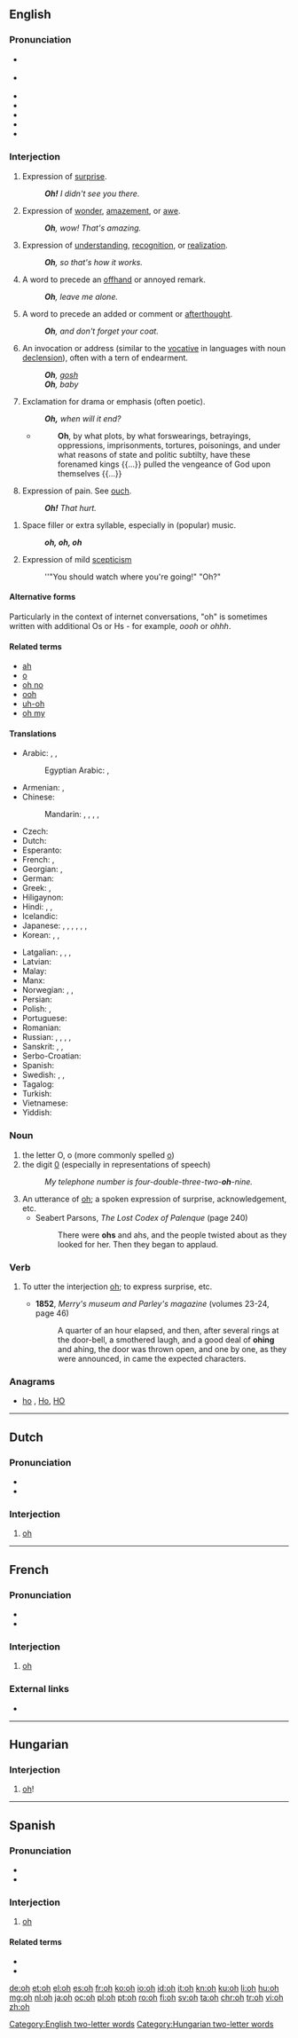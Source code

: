 {{also|OH|óh|öh|он|өн|애}}
==English==

===Pronunciation===
* {{a|UK}} {{IPA|/əʊ/|lang=en}}
* {{a|US}} {{IPA|/oʊ/|lang=en}}
* {{audio|British oh.ogg|Audio (UK)|lang-en}}
* {{audio|en-us-oh-surprise.ogg|Audio (US) (surprise)|lang=en}}
* {{audio|en-us-oh-realization.ogg|Audio (US) (realization)|lang=en}}
* {{homophones|lang=en|o|owe}}
* {{rhymes|əʊ|lang=en}}

===Interjection===
{{en-interj}}

# Expression of [[surprise]].
#: '''''Oh!'''  I didn't see you there.''
# Expression of [[wonder]], [[amazement]], or [[awe]].
#: '''''Oh''', wow! That's amazing.''
# Expression of [[understanding]], [[recognition]], or [[realization]].
#: '''''Oh''', so that's how it works.''
# A word to precede an [[offhand]] or annoyed remark.
#: '''''Oh''', leave me alone.''
# A word to precede an added or comment or [[afterthought]].
#: '''''Oh''', and don't forget your coat.''
# An invocation or address (similar to the [[vocative]] in languages with noun [[declension]]), often with a tern of endearment.
#: '''''Oh''', [[gosh]]''
#: '''''Oh''', baby''
# Exclamation for drama or emphasis (often poetic).
#: '''''Oh,''' when will it end?''
#* {{w|Sir Walter Raleigh}}
#*: '''Oh''', by what plots, by what forswearings, betrayings, oppressions, imprisonments, tortures, poisonings, and under what reasons of state and politic subtilty, have these forenamed kings {{...}} pulled the vengeance of God upon themselves {{...}}
# Expression of pain.  See [[ouch]].
#: '''''Oh!''' That hurt.''
{{quote-Fanny Hill|part=2
|"'''Oh'''! . . . '''oh'''! . . . I can't bear it . . . It is too much . . . I die . . . I am going . . ." were Polly's expressions of extasy}}
# Space filler or extra syllable, especially in (popular) music.
#: '''''oh, oh, oh'''''
# {{context|interrogative|lang=en}} Expression of mild [[scepticism]]
#: ''"You should watch where you're going!" "Oh?"

====Alternative forms====
Particularly in the context of internet conversations, "oh" is sometimes written with additional Os or Hs - for example, ''oooh'' or ''ohhh''.

====Related terms====
* [[ah]]
* [[o]]
* [[oh no]]
* [[ooh]]
* [[uh-oh]]
* [[oh my]]

====Translations====
{{trans-top|expression of surprise}}
* Arabic: {{t|ar|وا|tr=wā}}, {{t+|ar|يا|tr=yā}}, {{t|ar|أوه|tr=ʾū, ʾūh|sc=Arab}}
*: Egyptian Arabic: {{t|arz|لاااا|tr=laaa|sc=Arab}}, {{t|arz|ياااا|tr=yaaa|sc=Arab}}
* Armenian: {{t|hy|ահ|sc=Armn}}, {{t|hy|օհ|sc=Armn}}
* Chinese:
*: Mandarin: {{t+|cmn|哎呀|tr=āiyā|sc=Hani}}, {{t+|cmn|哎哟|tr=āiyō|sc=Hani}}, {{qualifier|different tone expresses different level of surprise}} {{t+|cmn|哦|tr=o, ò, ó|sc=Hani}}, {{t+|cmn|呵|tr=hē|sc=Hani}}, {{t+|cmn|嗯|tr=ēn|sc=Hani}}
* Czech: {{t+|cs|ach}}
* Dutch: {{t+|nl|o}}
* Esperanto: {{t+|eo|ho}}
* French: {{t+|fr|oh}}, {{t+|fr|ah}}
* Georgian: {{t|ka|ოჰ|tr=oh|sc=Geor}}, {{t|ka|ახ|tr=ax|sc=Geor}}
* German: {{t+|de|ach}}
* Greek: {{t+|el|ω|tr=o|sc=Grek}}, {{t+|el|α|tr=a|sc=Grek}}
* Hiligaynon: {{t|hil|abao|alt=abáo}}
* Hindi: {{t|hi|अरे|tr=are|sc=Deva}}, {{t|hi|हे|tr=he|sc=Deva}}, {{t+|hi|ओ|tr=o|sc=Deva}}
* Icelandic: {{t+|is|ó}}
* Japanese: {{t|ja|あら|tr=ara}}, {{t+|ja|おや|tr=oya}}, {{t|ja|まあ|tr=maa}}, {{t+|ja|ああ|tr=aa}}, {{t|ja|へえ|tr=hee|sc=Jpan}}, {{t+|ja|お|tr=o|sc=Jpan}}, {{t+|ja|あ|tr=a|sc=Jpan}}
* Korean: {{t+|ko|아|sc=Kore}}, {{t+|ko|오|sc=Kore}}, {{t+|ko|어|sc=Kore}}
{{trans-mid}}
* Latgalian: {{t|ltg|oi}}, {{t|ltg|ai}}, {{t|ltg|ek}}, {{t|ltg|a}}
* Latvian: {{t|lv|ak}}
* Malay: {{t|ms|oh}}
* Manx: {{t|gv|ugh}}
* Norwegian: {{t|no|oi}}, {{t+|no|å}}, {{t+|no|ai}}
* Persian: {{t+|fa|به|tr=ba|sc=fa-Arab}}
* Polish: {{t+|pl|och}}, {{t+|pl|ach}}
* Portuguese: {{t+|pt|ó}}
* Romanian: {{t-needed|ro}}
* Russian: {{t+|ru|о|tr=o}}, {{t+|ru|ой|tr=oj}}, {{t+|ru|ах|tr=ax}}, {{t+|ru|ох|tr=ox}}, {{t+|ru|ого|tr=ohó, ogó|sc=Cyrl}}
* Sanskrit: {{t|sa|अहो|tr=aho|sc=Deva}} {{qualifier|for joyful or painful surprise}}, {{t|sa|हा|tr=hā|sc=Deva}}, {{t|sa|ओ|tr=o|sc=Deva}} {{qualifier|in common speech, informally}}
* Serbo-Croatian: {{t|sh|oj}}
* Spanish: {{t+|es|oh}}
* Swedish: {{t+|sv|åh}}, {{t+|sv|å}}, {{t+|sv|oj}}
* Tagalog: {{t+|tl|ay}}
* Turkish: {{t-needed|tr}}
* Vietnamese: {{t+|vi|ồ}}
* Yiddish: {{t|yi|אָ!|sc=Hebr}}
{{trans-bottom}}

===Noun===
{{en-noun}}

# the letter O, o (more commonly spelled [[o]])
# the digit [[0]] (especially in representations of speech)
#: ''My telephone number is four-double-three-two-'''oh'''-nine.''
# An utterance of [[oh]]; a spoken expression of surprise, acknowledgement, etc.
#* Seabert Parsons, ''The Lost Codex of Palenque'' (page 240)
#*: There were '''ohs''' and ahs, and the people twisted about as they looked for her. Then they began to applaud.

===Verb===
{{en-verb}}

# {{context|intransitive|lang=en}} To utter the interjection [[oh]]; to express surprise, etc.
#* '''1852''', ''Merry's museum and Parley's magazine'' (volumes 23-24, page 46)
#*: A quarter of an hour elapsed, and then, after several rings at the door-bell, a smothered laugh, and a good deal of '''ohing''' and ahing, the door was thrown open, and one by one, as they were announced, in came the expected characters.

===Anagrams===
* [[ho#English|ho]] , [[Ho#English|Ho]], [[HO#English|HO]]

[[Category:English two-letter words]]

----

==Dutch==

===Pronunciation===
* {{IPA|/oː/|lang=nl}}
* {{audio|Nl-oh.ogg|Audio|lang=nl}}

===Interjection===
{{nl-interj}}

# [[#English|oh]]

----

==French==

===Pronunciation===
* {{IPA|/o/|lang=fr}}
* {{rhymes|o|lang=fr}}

===Interjection===
{{head|fr|interjection}}

# [[#English|oh]]

===External links===
* {{R:TLFi}}

----

==Hungarian==

===Interjection===
{{head|hu|interjection}}

# [[oh#English|oh]]!

[[Category:Hungarian two-letter words]]

----

==Spanish==

===Pronunciation===
* {{IPA|/o/|lang=es}}
* {{homophones|o|ó|lang=es}}

===Interjection===
{{es-intj}}

# [[#English|oh]] {{gloss|expression of awe, surprise, pain or realization}}

====Related terms====
* {{l|es|ah}}
* {{l|es|eh}}

[[de:oh]]
[[et:oh]]
[[el:oh]]
[[es:oh]]
[[fr:oh]]
[[ko:oh]]
[[io:oh]]
[[id:oh]]
[[it:oh]]
[[kn:oh]]
[[ku:oh]]
[[li:oh]]
[[hu:oh]]
[[mg:oh]]
[[nl:oh]]
[[ja:oh]]
[[oc:oh]]
[[pl:oh]]
[[pt:oh]]
[[ro:oh]]
[[fi:oh]]
[[sv:oh]]
[[ta:oh]]
[[chr:oh]]
[[tr:oh]]
[[vi:oh]]
[[zh:oh]]